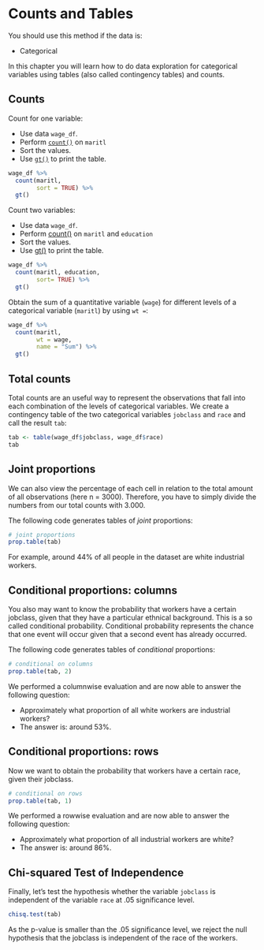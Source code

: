 # Counts and Tables {#tables}


:::note
You should use this method if the data is:

- Categorical
:::

In this chapter you will learn how to do data exploration for categorical variables using tables (also called contingency tables) and counts. 


## Counts 

Count for one variable:

* Use data `wage_df`.
* Perform [`count()`](https://dplyr.tidyverse.org/reference/count.html) on `maritl` 
* Sort the values. 
* Use [`gt()`](https://gt.rstudio.com) to print the table.

```r

wage_df %>% 
  count(maritl,
        sort = TRUE) %>% 
  gt()

```

Count two variables:

* Use data `wage_df`.
* Perform [count()](https://dplyr.tidyverse.org/reference/count.html) on `maritl` and `education`
* Sort the values. 
* Use [gt()](https://gt.rstudio.com) to print the table.


```r

wage_df %>% 
  count(maritl, education,
        sort= TRUE) %>% 
  gt()

```

Obtain the sum of a quantitative variable (`wage`) for different levels of a categorical variable (`maritl`) by using `wt =`:

```r

wage_df %>%  
  count(maritl,
        wt = wage,
        name = "Sum") %>% 
  gt()

```

## Total counts

Total counts are an useful way to represent the observations that fall into each combination of the levels of categorical variables. We create a contingency table of the two categorical variables `jobclass` and `race` and call the result `tab`:

```r

tab <- table(wage_df$jobclass, wage_df$race)
tab

```

## Joint proportions

We can also view the percentage of each cell in relation to the total amount of all observations (here n = 3000). Therefore, you have to simply divide the numbers from our total counts with 3.000.

The following code generates tables of *joint* proportions:

```r

# joint proportions
prop.table(tab) 

```

For example, around 44% of all people in the dataset are white industrial workers.


## Conditional proportions: columns

You also may want to know the probability that workers have a certain jobclass, given that they have a particular ethnical background. This is a so called conditional probability. Conditional probability represents the chance that one event will occur given that a second event has already occurred. 

The following code generates tables of *conditional* proportions:

```r

# conditional on columns
prop.table(tab, 2)  

```

We performed a columnwise evaluation and are now able to answer the following question: 

* Approximately what proportion of all white workers are industrial workers? 
* The answer is: around 53%. 

## Conditional proportions: rows

Now we want to obtain the probability that workers have a certain race, given their jobclass. 


```r

# conditional on rows
prop.table(tab, 1)  

```

We performed a rowwise evaluation and are now able to answer the following question: 

* Approximately what proportion of all industrial workers are white? 
* The answer is: around 86%. 


## Chi-squared Test of Independence

Finally, let's test the hypothesis whether the variable `jobclass` is independent of the variable `race` at .05 significance level.


```r

chisq.test(tab)  

```

As the p-value is smaller than the .05 significance level, we reject the null hypothesis that the jobclass is independent of the race of the workers. 